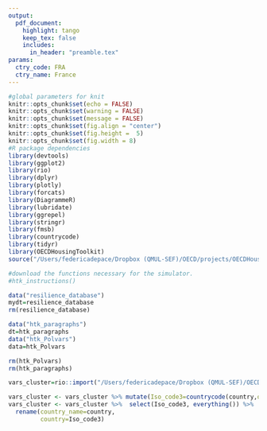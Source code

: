 ```yaml
---
output:
  pdf_document:
    highlight: tango
    keep_tex: false
    includes:
      in_header: "preamble.tex"
params:
  ctry_code: FRA
  ctry_name: France
---
```


```r
#global parameters for knit
knitr::opts_chunk$set(echo = FALSE)
knitr::opts_chunk$set(warning = FALSE)
knitr::opts_chunk$set(message = FALSE)
knitr::opts_chunk$set(fig.align = "center")
knitr::opts_chunk$set(fig.height =  5)
knitr::opts_chunk$set(fig.width = 8)
#R package dependencies
library(devtools)
library(ggplot2)
library(rio)
library(dplyr)
library(plotly)
library(forcats)
library(DiagrammeR)
library(lubridate)
library(ggrepel)
library(stringr)
library(fmsb)
library(countrycode)
library(tidyr)
library(OECDHousingToolkit)
source("/Users/federicadepace/Dropbox (QMUL-SEF)/OECD/projects/OECDHousingToolkit/r/htk_cyc.r")

#download the functions necessary for the simulator. 
#htk_instructions()
```

```r
data("resilience_database")
mydt=resilience_database
rm(resilience_database)

data("htk_paragraphs")
dt=htk_paragraphs
data("htk_Polvars")
data=htk_Polvars

rm(htk_Polvars)
rm(htk_paragraphs)

vars_cluster=rio::import("/Users/federicadepace/Dropbox (QMUL-SEF)/OECD/projects/OECDHousingToolkit/data/vars_example.xlsx")

vars_cluster <- vars_cluster %>% mutate(Iso_code3=countrycode(country,origin="country.name",destination="iso3c"))
vars_cluster <- vars_cluster %>%  select(Iso_code3, everything()) %>%
  rename(country_name=country,
         country=Iso_code3)

```
\fancyhead[CO,CE]{
  \rule[-1.75\baselineskip]{0pt}{0pt}
  \includegraphics[height=3\baselineskip,valign=c]{OECDlogo.jpg}
  \quad
  Horizontal Housing Project: focus on `r params$ctry_name`
}
\newpage
\bigskip

\begin{multicols}{2}
\bigskip

\color{ultramarineblue}

\section{How does `r params$ctry_name` compare?}

\color{black}
\lipsum[2-2]
\includegraphics[valign=c]{diagram_synthesis.png}
\lipsum[2-2]

\columnbreak
\section{}

\begin{itemize}
\item Definitions
\end{itemize}

\begin{center}
 \begin{tabular}{l c} 
\multicolumn{2}{c}{\color{Goldenrod}\bf{Efficiency}}        \\
      \hline
      \color{Goldenrod}\bf {Residential Investment} & blablabla \\
      \color{Goldenrod}\bf {House Price Volatiloty} & blablabla \\
      \color{Goldenrod}\bf {Affordability} & blablabla \\
\multicolumn{2}{c}{\color{ProcessBlue}\bf{Inclusiveness}}        \\
\hline
    \color{ProcessBlue}\bf{  Owner-outright }  & blablabla \\
    \color{ProcessBlue}\bf{  Over-crowding } & blablabla \\
    \color{ProcessBlue}\bf{  Homelessness } & blablabla \\
\multicolumn{2}{c}{\color{Green}\bf{Sustainability}}        \\
\hline
    \color{Green}\bf{  Local air pollution} & blablabla \\
    \color{Green}\bf{  $CO_{2}$ emission} & blablabla \\
    \color{Green}\bf{  Urban sprawl} & blablabla \\
\hline      
    \end{tabular}
\end{center}

\bigskip

\begin{itemize}
```r
myintro=dt %>% filter(country==params$ctry_code) %>% dplyr::select(Intro)
cat("\\item",myintro$Intro)
```
\lipsum[2-2]
\end{itemize}
\end{multicols}


\newpage
\begin{multicols}{2}

\color{Goldenrod}
\section{Efficiency}

\color{black}

\lipsum[2-2]


```r

**Indicators**

- Probability of house price bear markets/volatilit

- Residenciantial construction as a share of GDP

- Number of years of median household disposable income to buy a 100 meters square

- Long term trend increase in price to income ratios

```



```r

var_codes<-c("ovc_tot", "tenure_oo", "mortgage_dispincome")
var_names=c("House price\nvolatility","Residential\nInvestment","Affordability" )
sec_col=c("goldenrod")
htk_CyC(vars_cluster,params$ctry_code,var_codes,var_names,sec_col, title="Efficiency Outcomes")

```


\begin{itemize}
```r
myefficiency=dt %>% filter(country=="FRA") %>% dplyr::select(Efficiency)
cat("\\item",myefficiency$Efficiency)
```
\lipsum[2-2]
\end{itemize}

\columnbreak
\color{ProcessBlue}
\section{Inclusiveness}
\color{black}

\lipsum[2-2]


```r
**Indicators**

- Share of households in overcrowded flats
- Share of people that can afford a 100m square flat within 10 years of disposable income
- Homeownership
- Housing wealth inequality
- Homelessness
- Regional disparities
```




```r
var_codes<-c("ovc_tot", "tenure_oo", "mortgage_dispincome")
var_names=c("over-crowding","owner-outright", "homelessness")
sec_col=c("deepskyblue")

htk_CyC(vars_cluster,params$ctry_code,var_codes,var_names,sec_col, title="Inclusiveness Outcomes")

```

\begin{itemize}
```r
myinclusiveness=dt %>% filter(country==params$ctry_code) %>% dplyr::select(Inclusiveness)
cat("\\item",myinclusiveness$Inclusiveness)
```
\lipsum[2-2]
\end{itemize}

\end{multicols}

\newpage 
\begin{multicols}{2}

\color{Green}
\section{Sustainability}
\color{black}

\lipsum[2-2]

```r
**Indicators**

- CO 2 emissions from housing per capita
- Local air pollution in large cities
- Exxtend of urban sprawl
- Renovation rate to accomodate with zero emission objective

```





```r
var_codes<-c("ovc_tot", "tenure_oo", "mortgage_dispincome")
var_names=c("CO2 emissions","local air\npollution", "urban\nsprawl")
sec_col=c("darkgreen")

htk_CyC(vars_cluster,params$ctry_code,var_codes,var_names, sec_col, title="Sustainability Outcomes")

```

\begin{itemize}
```r
mysustainability=dt %>% filter(country==params$ctry_code) %>% dplyr::select(Sustainability)
cat("\\item",mysustainability$Sustainability)
```
\lipsum[2-2]
\end{itemize}
\end{multicols}

\newpage

\begin{multicols}{2}
\color{ultramarineblue}

\section{Policy Indicators}

\color{black}
\lipsum[2-2]

\bigskip

\begin{center}
 \begin{tabular}{l c} 
\multicolumn{2}{c}{\color{ultramarineblue}\bf{Policy}}        \\
      \hline
      \color{ultramarineblue}\bf {Rent control stringency} & blablabla \\
         \color{ultramarineblue}\bf {Tenant protection} & blablabla \\
      \color{ultramarineblue}\bf {Building and energy code stringency} & blablabla \\
      \color{ultramarineblue}\bf {Planning system} & blablabla \\
      \color{ultramarineblue}\bf {Social housing} & blablabla \\
      \color{ultramarineblue}\bf {METR mortgage } & blablabla \\
      \color{ultramarineblue}\bf {LTV } & blablabla \\

\hline      
    \end{tabular}
\end{center}


\columnbreak 
\section{}

```r
htk_policyradar(data,params$ctry_code)
```

\bigskip

\begin{itemize}
\item This is specific to FRA
\lipsum[2-2]
\end{itemize}

\end{multicols}
